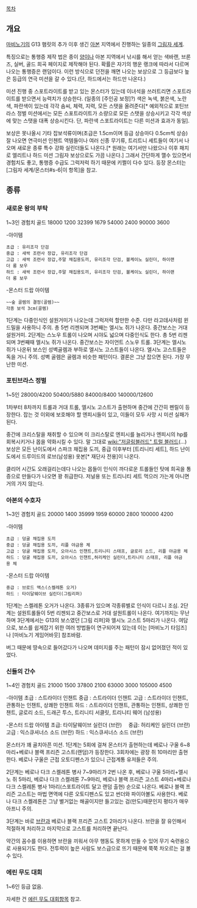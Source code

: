 [[목차]]

== 개요 ==

[[마비노기]]의 G13 햄릿의 추가 이후 생긴 [[아본]] 지역에서 진행하는 일종의 [[그림자 세계]].

특징으로는 통행증 제작 법은 종이 [[양]]이나 아본 지역에서 낚시를 해서 얻는 색바랜, 브론즈, 실버, 골드 희곡 페이지로 제작해야 된다. 확률은 자기의 행운 랭크에 따라서 다르며 나오는 통행증은 랜덤이다. 이런 방식으로 던전을 깨면 나오는 보상으로 그 등급보다 높은 등급의 연극 미션을 갈 수 있다.(단, 하드에서는 하드만 나온다.)

미션 진행 중 스포트라이트를 받고 있는 몬스터가 있는데 이녀석을 쓰러트리면 스포트라이트를 받으면서 능력치가 상승한다. (일종의 [주인공 보정]?) 색은 녹색, 붉은색, 노란색, 파란색이 있는데 각각 솜씨, 체력, 지력, 모든 스탯을 올려준다[* 예외적으로 포틴브라스 정벌 미션에서는 모든 스포트라이트가 소량으로 모든 스탯을 상승시키고 각각 색상에 맞는 스탯을 대폭 상승시킨다. 단, 파란색 스포트라이트는 다른 미션과 효과가 동일].

보상은 못나올시 기타 잡보석류이며(초급은 1.5cm이며 등급 상승마다 0.5cm씩 상승) 잘 나오면 연극미션 인첸트 역템들이나 여러 신종 무기류, 트리트니 세트들이 여기서 나오며 새로운 종류 특수 강화 실린더들도 나온다.[* 원래는 여기서만 나왔으나 이후 패치로 엘리트나 하드 미션 그림자 보상으로도 가끔 나온다.]
그래서 간단하게 깰수 있으면서 경험치도 좋고, 통행증 수급도 그럭저럭 하기 때문에 키쩔이 다수 있다.
등장 몬스터는 [그림자 세계/몬스터#s-6|이 항목]을 참고.
== 종류 ==
=== 새로운 왕의 부탁 ===
1~3인 
경험치      골드        
18000     1200
32399     1679
54000     2400
90000     3600

-아이템
 초급 : 유리조각 단검
 중급 : 새싹 조련사 장갑, 유리조각 단검
 고급 : 새싹 조련사 장갑,주말 채집용도끼, 유리조각 단검, 볼케이노 실린더, 하이랜더 롱 보우
 하드 : 새싹 조련사 장갑,주말 채집용도끼, 유리조각 단검, 볼케이노 실린더, 하이랜더 롱 보우
 
-몬스터 드랍 아이템　
 ~~숲 골렘의 결정(골렘)~~
 각종 보석 3cm(골렘)

1단계는 다중인식인 설원거미가 나오는데 그럭저럭 할만한 수준. 다만 라고데사처럼 윈드밀을 사용하니 주의. 총 5번 리젠되며 3번째는 엘시노 쥐가 나온다. 중간보스는 거대 설원거미.
2단계는 스노우 트롤이 나오며 시야도 넓으며 다중인식도 한다. 총 5번 리젠되며 3번째때 엘시노 쥐가 나온다. 중간보스는 자이언트 스노우 트롤.
3단계는 엘시노 쥐가 나온뒤 보스인 성벽골렘과 부하로 엘시노 고스트들이 나온다. 엘시노 고스트들은 독을 거니 주의. 성벽 골렘은 골렘과 비슷한 패턴이다. 결론은 그냥 잡으면 된다.
가장 무난한 미션.

=== 포틴브라스 정벌 ===
1~5인 
28000/4200
50400/5880
84000/8400
140000/12600

1차부터 8차까지 트롤과 거대 트롤, 엘시노 고스트가 출현하며 중간에 간간히 펜릴이 등장한다. 잡는 것 이외에 보호해야 할 엔피시들이 있고, 이들이 모두 사망 시 미션 실패가 된다.

중간에 크리스탈을 채취할 수 있으며 이 크리스탈로 엔피시를 늘리거나 엔피시의 hp를 회복시키거나 몹을 약화시킬 수 있다. 말 그대로 [[wiki:"저글링블러드" 트럴 블러드]](...)
보상은 모든 난이도에서 스파크 채집용 도끼, 중급 이후부터 [트리니티 세트], 하드 난이도에서 드루이드의 로브(남성용) 옷본[* 재단사 전용]이 나온다.

클리어 시간도 오래걸리는데다 나오는 몹들이 인식이 까다로운 트롤들인 탓에 희곡을 통증으로 만들다가 나오면 꽝 취급한다.
저널용 또는 트리니티 세트 먹으러 가는게 아니면 거의 가지 않는다.

=== 아본의 수호자 ===
1~3인
경험치 골드
20000 1400
35999 1959
60000 2800
100000 4200
                         
-아이템
 초급 : 덩굴 채집용 도끼
 중급 : 덩굴 채집용 도끼, 리플 야금용 체
 고급 : 덩굴 채집용 도끼, 오아시스 인챈트,트리니티 스태프, 글로리 소드, 리플 야금용 체
 하드 : 덩굴 채집용 도끼, 오아시스 인챈트,허리케인 실린더,트리니티 스태프, 리플 야금용 체
 
-몬스터 드랍 아이템　
 중급 : 브로드 액스(스켈레톤 오거)
 하드 : 타이달웨이브 실린더(그림리퍼)
 
1단계는 스켈레톤 오거가 나온다. 3종류가 있으며 각종류별로 인식이 다르니 조심. 
2단계는 설원트롤들이 5번 리젠되고 중간보스로 거대 설원트롤이 나온다. 
여기까지는 무난하며 3단계에서는 G13의 보스였던 [그림 리퍼]와 엘시노 고스트 5마리가 나온다.
여담으로, 보스를 쉽게잡기 위한 여러 방법들이 연구되어져 있는데 이는 [마비노기 타임즈]나 [마비노기 게임어바웃] 참조바람.

버그 때문에 땅속으로 들어갔다가 나오며 데미지를 주는 패턴이 잠시 없어졌던 적이 있었다.

=== 신들의 간수 ===
1~4인
경험치       골드
21000      1500
37800      2100
63000      3000
105000     4500
     
-아이템
초급 : 스트라이더 인챈트 
중급 : 스트라이더 인챈트 
고급 : 스트라이더 인챈트, 관통하는 인챈트, 상쾌한 인챈트 
하드 : 스트라이더 인챈트, 관통하는 인챈트, 상쾌한 인챈트, 글로리 소드, 드래곤 투스, 트리니티 서클릿, 트리니티 웨어 (남성용)
 
-몬스터 드랍 아이템
초급: 타이달웨이브 실린더 (브란)　
중급: 허리케인 실린더 (브란)
고급 : 익스큐셔너스 소드 (브란)
하드 : 익스큐셔너스 소드 (브란) 

몬스터가 꽤 골치아픈 미션. 1단계는 5회에 걸쳐 몬스터가 출현하는데 베로나 구울 6~8마리+베로나 블랙 프리즌 고스트(랜덤)가 등장한다. 3회차에는 광장 쥐 10마리만 출현한다. 베로나 구울은 근접 오토디펜스가 있으니 근접계통 유저들은 주의.
 
2단계는 베로나 다크 스켈레톤 병사 7~9마리가 2번 나온 후, 베로나 구울 5마리+엘시노 쥐 5마리, 베로나 다크 스켈레톤 7~9마리, 베로나 블랙 프리즌 고스트 4마리+베로나 다크 스켈레톤 병사 1마리(스포트라이트 달고 랜덤 출현) 순으로 나온다. 베로나 블랙 프리즌 고스트는 마법 면역에 다른 오토디펜스도 있고 썬더와 파이아볼도 사용한다. 베로나 다크 스켈레톤은 그냥 별거없는 해골이지만 들고있는 검(만도)때문인지 평타가 매우 아프니 주의. 

3단계는 바로 [[브란]]과 베로나 블랙 프리즌 고스트 2마리가 나온다. 브란을 잘 유인해서 적절하게 처리하고 마지막으로 고스트를 처리하면 끝난다.

약간의 꼼수를 이용하면 브란을 끼워서 아무 행동도 못하게 만들 수 있어 무기 숙련용으로 사용되기도 한다. 전투력이 높은 사람도 보스급으로 뜨기 때문에 쭉쭉 차오르는 걸 볼 수 있다.

=== 에린 무도 대회 ===
1~6인
등급 없음.

자세한 건 [[에린 무도 대회]]항목 참고.
